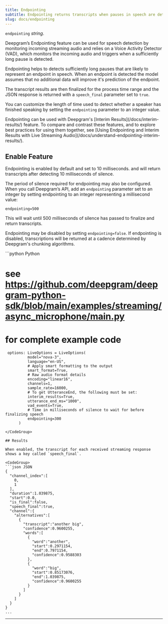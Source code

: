 ```yaml
---
title: Endpointing
subtitle: Endpointing returns transcripts when pauses in speech are detected.
slug: docs/endpointing
---
```



`endpointing` *string*.

<div class="flex flex-row gap-2">
<Markdown src="../snippets/dep-pre-recorded.mdx" /> <Markdown src="../snippets/streaming.mdx" /> <Markdown src="../snippets/all-available-languages.mdx" />
</div>

Deepgram’s Endpointing feature can be used for speech detection by monitoring incoming streaming audio and relies on a Voice Activity Detector (VAD), which monitors the incoming audio and triggers when a sufficiently long pause is detected.

Endpointing helps to detects sufficiently long pauses that are likely to represent an endpoint in speech. When an endpoint is detected the model assumes that no additional data will improve it's prediction of the endpoint.

The transcript results are then finalized for the process time range and the JSON response is returned with a `speech_final` parameter set to `true`.

You can customize the length of time used to detect whether a speaker has finished speaking by setting the `endpointing` parameter to an integer value.

<Info>
  Endpointing can be used with Deepgram's [Interim Results](/docs/interim-results/) feature. To compare and contrast these features, and to explore best practices for using them together, see [Using Endpointing and Interim Results with Live Streaming Audio](/docs/understand-endpointing-interim-results/).
</Info>

## Enable Feature

Endpointing is enabled by default and set to 10 milliseconds. and will return transcripts after detecting 10 milliseconds of silence.

The period of silence required for endpointing may also be configured. When you call Deepgram’s API, add an `endpointing` parameter set to an integer by setting endpointing to an integer representing a millisecond value:

`endpointing=500`

This will wait until 500 milliseconds of silence has passed to finalize and return transcripts.

Endpointing may be disabled by setting `endpointing=false`. If endpointing is disabled, transcriptions will be returned at a cadence determined by Deepgram's chunking algorithms.

<CodeGroup>
  ```python Python

  # see https://github.com/deepgram/deepgram-python-sdk/blob/main/examples/streaming/async_microphone/main.py
  # for complete example code

     options: LiveOptions = LiveOptions(
              model="nova-3",
              language="en-US",
              # Apply smart formatting to the output
              smart_format=True,
              # Raw audio format details
              encoding="linear16",
              channels=1,
              sample_rate=16000,
              # To get UtteranceEnd, the following must be set:
              interim_results=True,
              utterance_end_ms="1000",
              vad_events=True,
              # Time in milliseconds of silence to wait for before finalizing speech
              endpointing=300
          )
  ```
</CodeGroup>

## Results

When enabled, the transcript for each received streaming response shows a key called `speech_final`.

<CodeGroup>
  ```json JSON
  {
    "channel_index":[
      0,
      1
    ],
    "duration":1.039875,
    "start":0.0,
    "is_final":false,
    "speech_final":true,
    "channel":{
      "alternatives":[
        {
          "transcript":"another big",
          "confidence":0.9600255,
          "words":[
            {
              "word":"another",
              "start":0.2971154,
              "end":0.7971154,
              "confidence":0.9588303
            },
            {
              "word":"big",
              "start":0.85173076,
              "end":1.039875,
              "confidence":0.9600255
            }
          ]
        }
      ]
    }
  }
  ...
  ```
</CodeGroup>

***